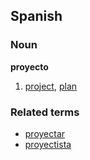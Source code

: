 ==Spanish==
===Noun===
'''proyecto'''

# [[project]], [[plan]]

===Related terms===
*[[proyectar]]
*[[proyectista]]
